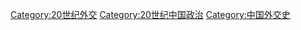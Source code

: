 [[Category:20世纪外交|Category:20世纪外交]]
[[Category:20世纪中国政治|Category:20世纪中国政治]]
[[Category:中国外交史|Category:中国外交史]]